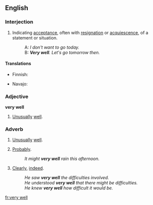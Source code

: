 ==English==

===Interjection===
{{en-intj}}

# {{idiom}} {{dated|US|Canada|more formal}} Indicating [[acceptance]], often with [[resignation]] or [[acquiescence]], of a statement or situation.
#: A: ''I don't want to go today.''
#: B: '''''Very well'''.  Let's go tomorrow then.''
<!--SOP headers are out of alphabetical order so that the idiomatic
sense is 1st, with the sums of parts after it.-->

====Translations====
{{trans-top|interjection}}
*Finnish: {{t-|fi|hyvä on}}
{{trans-mid}}
* Navajo: {{tø|nv|hágoshį́į́}}
{{trans-bottom}}

===Adjective===
'''very well'''

# [[unusually|Unusually]] [[well]].

===Adverb===
{{en-adv|pos=[[very]] [[well]]}}

# [[unusually|Unusually]] [[well]].
# {{idiom}} [[probably|Probably]].
#: ''It might '''very well''' rain this afternoon.''
# {{idiom}} [[clearly|Clearly]], [[indeed]].
#: ''He saw '''very well''' the difficulties involved.''
#: ''He understood '''very well''' that there might be difficulties.''
#: ''He knew '''very well''' how difficult it would be.''

[[fr:very well]]